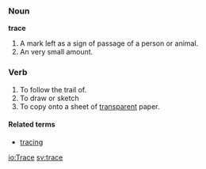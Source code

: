 ===Noun===
'''trace'''
# A mark left as a sign of passage of a person or animal.
# An very small amount.


===Verb===
# To follow the trail of. 
# To draw or sketch
# To copy onto a sheet of [[transparent]] paper.

====Related terms====
*[[tracing]]

[[io:Trace]]
[[sv:trace]]